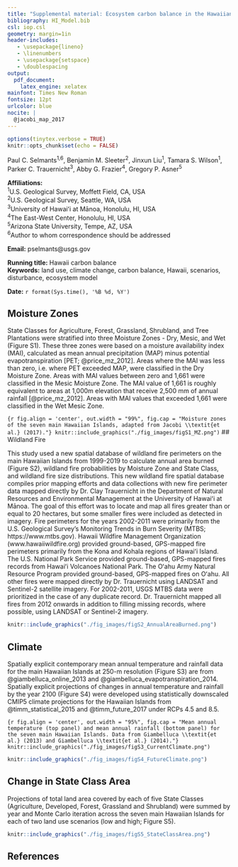 ```yaml
---
title: "Supplemental material: Ecosystem carbon balance in the Hawaiian Islands under different scenarios of future climate and land use change"
bibliography: HI_Model.bib
csl: iop.csl
geometry: margin=1in
header-includes:
   - \usepackage{lineno}
   - \linenumbers
   - \usepackage{setspace}
   - \doublespacing
output: 
  pdf_document: 
    latex_engine: xelatex
mainfont: Times New Roman
fontsize: 12pt
urlcolor: blue
nocite: |
  @jacobi_map_2017
---
```


```r
options(tinytex.verbose = TRUE)
knitr::opts_chunk$set(echo = FALSE)
```
\centering
Paul C. Selmants^1,6^, Benjamin M. Sleeter^2^,  Jinxun Liu^1^, Tamara S. Wilson^1^,  
Parker C. Trauernicht^3^, Abby G. Frazier^4^, Gregory P. Asner^5^  

\raggedright
**Affiliations:**  
^1^U.S. Geological Survey, Moffett Field, CA, USA   
^2^U.S. Geological Survey, Seattle, WA, USA  
^3^University of Hawaiʻi at Mānoa, Honolulu, HI, USA  
^4^The East-West Center, Honolulu, HI, USA  
^5^Arizona State University, Tempe, AZ, USA  
^6^Author to whom correspondence should be addressed  
  

**Email:** pselmants@usgs.gov  

**Running title:** Hawaii carbon balance  
**Keywords:** land use, climate change, carbon balance, Hawaii, scenarios, disturbance, ecosystem model  
  
  
**Date:** `r format(Sys.time(), '%B %d, %Y')`  
   

\pagebreak

## Moisture Zones

State Classes for Agriculture, Forest, Grassland, Shrubland, and Tree Plantations were stratified into three Moisture Zones - Dry, Mesic, and Wet (Figure S1). These three zones were based on a moisture availability index (MAI), calculated as mean annual precipitation (MAP) minus potential evapotranspiration [PET; @price_mz_2012]. Areas where the MAI was less than zero, i.e. where PET exceeded MAP, were classified in the Dry Moisture Zone. Areas with MAI values between zero and 1,661 were classified in the Mesic Moisture Zone. The MAI value of 1,661 is roughly equivalent to areas at 1,000m elevation that receive 2,500 mm of annual rainfall [@price_mz_2012]. Areas with MAI values that exceeded 1,661 were classified in the Wet Mesic Zone.

```{r fig.align = 'center', out.width = "99%", fig.cap = "Moisture zones of the seven main Hawaiian Islands, adapted from Jacobi \\textit{et al.} (2017)."}
knitr::include_graphics("./fig_images/figS1_MZ.png")
```
## Wildland Fire

This study used a new spatial database of wildland fire perimeters on the main Hawaiian Islands from 1999-2019 to calculate annual area burned (Figure S2), wildland fire probabilities by Moisture Zone and State Class, and wildland fire size distributions. This new wildland fire spatial database compiles prior mapping efforts and data collections with new fire perimeter data mapped directly by Dr. Clay Trauernicht in the Department of Natural Resources and Environmental Management at the University of Hawaiʻi at Mānoa. The goal of this effort was to locate and map all fires greater than or equal to 20 hectares, but some smaller fires were included as detected in imagery. Fire perimeters for the years 2002-2011 were primarily from the U.S. Geological Survey's Monitoring Trends in Burn Severity (MTBS; https://www.mtbs.gov). Hawaii Wildfire Management Organization (www.hawaiiwildfire.org) provided ground-based, GPS-mapped fire perimeters primarily from the Kona and Kohala regions of Hawaiʻi Island. The U.S. National Park Service provided ground-based, GPS-mapped fires records from Hawaiʻi Volcanoes National Park. The Oʻahu Army Natural Resource Program provided ground-based, GPS-mapped fires on Oʻahu. All other fires were mapped directly by Dr. Trauernicht using LANDSAT and Sentinel-2 satellite imagery. For 2002-2011, USGS MTBS data were prioritized in the case of any duplicate record. Dr. Trauernicht mapped all fires from 2012 onwards in addition to filling missing records, where possible, using LANDSAT or Sentinel-2 imagery. 

```r
knitr::include_graphics("./fig_images/figS2_AnnualAreaBurned.png")
```

\pagebreak

## Climate

Spatially explicit contemporary mean annual temperature and rainfall data for the main Hawaiian Islands at 250-m resolution (Figure S3) are from @giambelluca_online_2013 and @giambelluca_evapotranspiration_2014. Spatially explicit projections of changes in annual temperature and rainfall by the year 2100 (Figure S4) were developed using statistically downscaled CMIP5 climate projections for the Hawaiian Islands from @timm_statistical_2015 and @timm_future_2017 under RCPs 4.5 and 8.5. 

```{r fig.align = 'center', out.width = "95%", fig.cap = "Mean annual temperature (top panel) and mean annual rainfall (bottom panel) for the seven main Hawaiian Islands. Data from Giambelluca \\textit{et al.} (2013) and Giambelluca \\textit{et al.} (2014)."}
knitr::include_graphics("./fig_images/figS3_CurrentClimate.png")
```
```r
knitr::include_graphics("./fig_images/figS4_FutureClimate.png")
```
## Change in State Class Area

Projections of total land area covered by each of five State Classes (Agriculture, Developed, Forest, Grassland and Shrubland) were summed by year and Monte Carlo iteration across the seven main Hawaiian Islands for each of two land use scenarios  (low and high; Figure S5).

```r
knitr::include_graphics("./fig_images/figS5_StateClassArea.png")
```

\pagebreak

## References